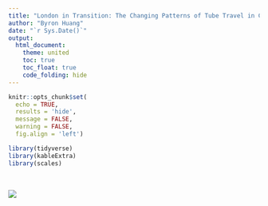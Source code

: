 ```yaml
---
title: "London in Transition: The Changing Patterns of Tube Travel in Central London"
author: "Byron Huang"
date: "`r Sys.Date()`"
output:
  html_document:
    theme: united
    toc: true
    toc_float: true
    code_folding: hide
---
```


```r
knitr::opts_chunk$set(
  echo = TRUE,
  results = 'hide',
  message = FALSE,
  warning = FALSE,
  fig.align = 'left')

library(tidyverse)
library(kableExtra)
library(scales)

```

<br>

![](images/cover-image-byron-01.png)
